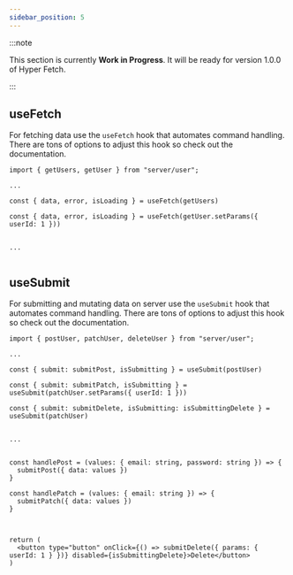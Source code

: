 ```yaml
---
sidebar_position: 5
---
```



:::note

This section is currently **Work in Progress**. It will be ready for version 1.0.0 of Hyper Fetch.

:::

## useFetch

For fetching data use the `useFetch` hook that automates command handling. There are tons of options to adjust this hook
so check out the documentation.

```tsx
import { getUsers, getUser } from "server/user";

...

const { data, error, isLoading } = useFetch(getUsers)

const { data, error, isLoading } = useFetch(getUser.setParams({ userId: 1 }))


...


```

## useSubmit

For submitting and mutating data on server use the `useSubmit` hook that automates command handling. There are tons of
options to adjust this hook so check out the documentation.

```tsx
import { postUser, patchUser, deleteUser } from "server/user";

...

const { submit: submitPost, isSubmitting } = useSubmit(postUser)

const { submit: submitPatch, isSubmitting } = useSubmit(patchUser.setParams({ userId: 1 }))

const { submit: submitDelete, isSubmitting: isSubmittingDelete } = useSubmit(patchUser)


...


const handlePost = (values: { email: string, password: string }) => {
  submitPost({ data: values })
}

const handlePatch = (values: { email: string }) => {
  submitPatch({ data: values })
}



return (
  <button type="button" onClick={() => submitDelete({ params: { userId: 1 } })} disabled={isSubmittingDelete}>Delete</button>
)


```
